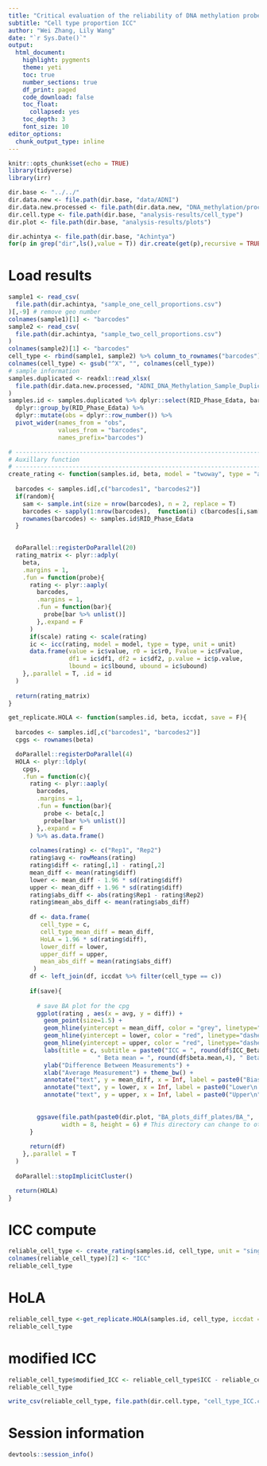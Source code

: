 ```yaml
---
title: "Critical evaluation of the reliability of DNA methylation probes on the Illumina MethylationEPIC BeadChip microarrays for dementia research"
subtitle: "Cell type proportion ICC"
author: "Wei Zhang, Lily Wang"
date: "`r Sys.Date()`"
output:
  html_document:
    highlight: pygments
    theme: yeti
    toc: true
    number_sections: true
    df_print: paged
    code_download: false
    toc_float:
      collapsed: yes
    toc_depth: 3
    font_size: 10
editor_options:
  chunk_output_type: inline 
---
```


```r
knitr::opts_chunk$set(echo = TRUE)
library(tidyverse)
library(irr)

dir.base <- "../../"
dir.data.new <- file.path(dir.base, "data/ADNI")
dir.data.new.processed <- file.path(dir.data.new, "DNA_methylation/processed")
dir.cell.type <- file.path(dir.base, "analysis-results/cell_type")
dir.plot <- file.path(dir.base, "analysis-results/plots")

dir.achintya <- file.path(dir.base, "Achintya")
for(p in grep("dir",ls(),value = T)) dir.create(get(p),recursive = TRUE,showWarnings = FALSE)
```

# Load results

```r
sample1 <- read_csv(
  file.path(dir.achintya, "sample_one_cell_proportions.csv")
)[,-9] # remove geo number
colnames(sample1)[1] <- "barcodes"
sample2 <- read_csv(
  file.path(dir.achintya, "sample_two_cell_proportions.csv")
)
colnames(sample2)[1] <- "barcodes"
cell_type <- rbind(sample1, sample2) %>% column_to_rownames("barcodes") %>% t()
colnames(cell_type) <- gsub("^X", "", colnames(cell_type))
# sample information
samples.duplicated <- readxl::read_xlsx(
  file.path(dir.data.new.processed, "ADNI_DNA_Methylation_Sample_Duplicated_Diff_Plates.xlsx")
)
samples.id <- samples.duplicated %>% dplyr::select(RID_Phase_Edata, barcodes) %>% 
  dplyr::group_by(RID_Phase_Edata) %>% 
  dplyr::mutate(obs = dplyr::row_number()) %>% 
  pivot_wider(names_from = "obs", 
              values_from = "barcodes", 
              names_prefix="barcodes")
```


```r
# ---------------------------------------------------------------------------------------
# Auxillary function
# ---------------------------------------------------------------------------------------
create_rating <- function(samples.id, beta, model = "twoway", type = "agreement", unit = "average", random = F, scale = F, id = "cpg"){
  
  barcodes <- samples.id[,c("barcodes1", "barcodes2")]
  if(random){
    sam <- sample.int(size = nrow(barcodes), n = 2, replace = T)
    barcodes <- sapply(1:nrow(barcodes),  function(i) c(barcodes[i,sam[i]],barcodes[i,-sam[i]])) %>% t() 
    rownames(barcodes) <- samples.id$RID_Phase_Edata
  }

  
  doParallel::registerDoParallel(20)
  rating_matrix <- plyr::adply(
    beta,
    .margins = 1,
    .fun = function(probe){
      rating <- plyr::aaply(
        barcodes,
        .margins = 1, 
        .fun = function(bar){
          probe[bar %>% unlist()]
        },.expand = F
      )
      if(scale) rating <- scale(rating)
      ic <- icc(rating, model = model, type = type, unit = unit)
      data.frame(value = ic$value, r0 = ic$r0, Fvalue = ic$Fvalue,
                 df1 = ic$df1, df2 = ic$df2, p.value = ic$p.value, 
                 lbound = ic$lbound, ubound = ic$ubound)
    },.parallel = T, .id = id
  )
  
  return(rating_matrix)
}

get_replicate.HOLA <- function(samples.id, beta, iccdat, save = F){
  
  barcodes <- samples.id[,c("barcodes1", "barcodes2")]
  cpgs <- rownames(beta)

  doParallel::registerDoParallel(4)
  HOLA <- plyr::ldply(
    cpgs,
    .fun = function(c){
      rating <- plyr::aaply(
        barcodes,
        .margins = 1, 
        .fun = function(bar){
          probe <- beta[c,]
          probe[bar %>% unlist()]
        },.expand = F
      ) %>% as.data.frame()
      
      colnames(rating) <- c("Rep1", "Rep2")
      rating$avg <- rowMeans(rating)
      rating$diff <- rating[,1] - rating[,2]
      mean_diff <- mean(rating$diff)
      lower <- mean_diff - 1.96 * sd(rating$diff)
      upper <- mean_diff + 1.96 * sd(rating$diff)
      rating$abs_diff <- abs(rating$Rep1 - rating$Rep2)
      rating$mean_abs_diff <- mean(rating$abs_diff)
      
      df <- data.frame(
         cell_type = c,
         cell_type_mean_diff = mean_diff,
         HoLA = 1.96 * sd(rating$diff),
         lower_diff = lower,
         upper_diff = upper,
         mean_abs_diff = mean(rating$abs_diff)
       )
      df <- left_join(df, iccdat %>% filter(cell_type == c))
      
      if(save){
        
        # save BA plot for the cpg
        ggplot(rating , aes(x = avg, y = diff)) +
          geom_point(size=1.5) +
          geom_hline(yintercept = mean_diff, color = "grey", linetype="dashed") +
          geom_hline(yintercept = lower, color = "red", linetype="dashed") +
          geom_hline(yintercept = upper, color = "red", linetype="dashed") +
          labs(title = c, subtitle = paste0("ICC = ", round(df$ICC_Beta,4), 
                         " Beta mean = ", round(df$beta.mean,4), " Beta sd = ",  round(df$beta.sd.rand, 4), " HoLA =", round(df$HoLA, 4), " ICC - HoLA = ", round(df$ICC_Beta - df$HoLA,4))) +
          ylab("Difference Between Measurements") +
          xlab("Average Measurement") + theme_bw() +
          annotate("text", y = mean_diff, x = Inf, label = paste0("Bias\n ", round(mean_diff,5)),hjust = 1,size = 3) + 
          annotate("text", y = lower, x = Inf, label = paste0("Lower\n ", round(lower,5)),hjust = 1,size = 3) + 
          annotate("text", y = upper, x = Inf, label = paste0("Upper\n", round(upper,5)),hjust = 1,size = 3) %>% print()
        
  
        ggsave(file.path(paste0(dir.plot, "BA_plots_diff_plates/BA_",  c, ".pdf")), 
               width = 8, height = 6) # This directory can change to other folders
      }
      
      return(df)
    },.parallel = T
  )
  
  doParallel::stopImplicitCluster()

  return(HOLA)
}
```

# ICC compute

```r
reliable_cell_type <- create_rating(samples.id, cell_type, unit = "single", id = "cell_type")
colnames(reliable_cell_type)[2] <- "ICC"
reliable_cell_type
```

# HoLA

```r
reliable_cell_type <-get_replicate.HOLA(samples.id, cell_type, iccdat = reliable_cell_type)
reliable_cell_type
```


# modified ICC

```r
reliable_cell_type$modified_ICC <- reliable_cell_type$ICC - reliable_cell_type$HoLA
reliable_cell_type
```

```r
write_csv(reliable_cell_type, file.path(dir.cell.type, "cell_type_ICC.csv"))
```

# Session information

```r
devtools::session_info()
```

